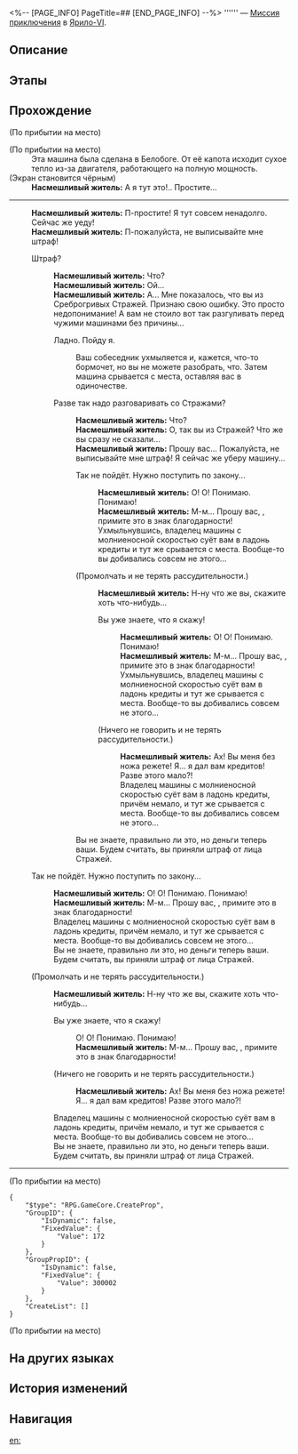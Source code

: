 <%-- [PAGE_INFO]
PageTitle=##
[END_PAGE_INFO] --%>
{{Дополнить|Диалоги.}}
{{Миссия Инфобокс
|id              = 4040123
|Название        = 
|Изображение     = Миссия .png
|Тип             = Миссия приключения
|Событие         = 
|Глава           = 
|Условия         = Завершена [[Миссия Освоения]] «[[Неисчезающие тени]]»
|Персонажи       = Насмешливый житель; Первопроходец
|СтартЛокация    = [[Ярило-VI]] — [[Административный район]]
|Мир             = Ярило-VI
|Предыдущая      = 
|Следующая       = 
|Награды         = Щиты*20; Кредиты*5 000
}}
'''''' — [[Миссия приключения]] в [[Ярило-VI]].

==Описание==
{{Описание|<!--официальное описание из Перекрёстка судеб-->}}

==Этапы==


==Прохождение==
{{Дополнить}}
;(По прибытии на место)

;(По прибытии на место)
:Эта машина была сделана в Белобоге. От её капота исходит сухое тепло из-за двигателя, работающего на полную мощность.
;(Экран становится чёрным)
:'''Насмешливый житель:''' А я тут это!.. Простите...
----
:'''Насмешливый житель:''' П-простите! Я тут совсем ненадолго. Сейчас же уеду!
:'''Насмешливый житель:''' П-пожалуйста, не выписывайте мне штраф!
:{{Диалог|Стрелка}} Штраф?
::'''Насмешливый житель:''' Что?
::'''Насмешливый житель:''' Ой...
::'''Насмешливый житель:''' А... Мне показалось, что вы из Среброгривых Стражей. Признаю свою ошибку. Это просто недопонимание! А вам не стоило вот так разгуливать перед чужими машинами без причины...
::{{Диалог|Стрелка}} Ладно. Пойду я.
:::Ваш собеседник ухмыляется и, кажется, что-то бормочет, но вы не можете разобрать, что. Затем машина срывается с места, оставляя вас в одиночестве.
::{{Диалог|Стрелка}} Разве так надо разговаривать со Стражами?
:::'''Насмешливый житель:''' Что?
:::'''Насмешливый житель:''' О, так вы из Стражей? Что же вы сразу не сказали...
:::'''Насмешливый житель:''' Прошу вас... Пожалуйста, не выписывайте мне штраф! Я сейчас же уберу машину...
:::{{Диалог|Стрелка}} Так не пойдёт. Нужно поступить по закону...
::::'''Насмешливый житель:''' О! О! Понимаю. Понимаю!
::::'''Насмешливый житель:''' М-м... Прошу вас, {{MC|м=господин|ж=госпожа}}, примите это в знак благодарности!
::::Ухмыльнувшись, владелец машины с молниеносной скоростью суёт вам в ладонь кредиты и тут же срывается с места. Вообще-то вы добивались совсем не этого...
:::{{Диалог|Стрелка}} (Промолчать и не терять рассудительности.)
::::'''Насмешливый житель:''' Н-ну что же вы, скажите хоть что-нибудь...
::::{{Диалог|Стрелка}} Вы уже знаете, что я скажу!
:::::'''Насмешливый житель:''' О! О! Понимаю. Понимаю!
:::::'''Насмешливый житель:''' М-м... Прошу вас, {{MC|м=господин|ж=госпожа}}, примите это в знак благодарности!
:::::Ухмыльнувшись, владелец машины с молниеносной скоростью суёт вам в ладонь кредиты и тут же срывается с места. Вообще-то вы добивались совсем не этого...
::::{{Диалог|Стрелка}} (Ничего не говорить и не терять рассудительности.)
:::::'''Насмешливый житель:''' Ах! Вы меня без ножа режете! Я... я дал вам кредитов! Разве этого мало?!
:::::Владелец машины с молниеносной скоростью суёт вам в ладонь кредиты, причём немало, и тут же срывается с места. Вообще-то вы добивались совсем не этого...
:::Вы не знаете, правильно ли это, но деньги теперь ваши. Будем считать, вы приняли штраф от лица Стражей.
:{{Диалог|Стрелка}} Так не пойдёт. Нужно поступить по закону...
::'''Насмешливый житель:''' О! О! Понимаю. Понимаю!
::'''Насмешливый житель:''' М-м... Прошу вас, {{MC|м=господин|ж=госпожа}}, примите это в знак благодарности!
::Владелец машины с молниеносной скоростью суёт вам в ладонь кредиты, причём немало, и тут же срывается с места. Вообще-то вы добивались совсем не этого...
::Вы не знаете, правильно ли это, но деньги теперь ваши. Будем считать, вы приняли штраф от лица Стражей.
:{{Диалог|Стрелка}} (Промолчать и не терять рассудительности.)
::'''Насмешливый житель:''' Н-ну что же вы, скажите хоть что-нибудь...
::{{Диалог|Стрелка}} Вы уже знаете, что я скажу!
:::О! О! Понимаю. Понимаю!
:::'''Насмешливый житель:''' М-м... Прошу вас, {{MC|м=господин|ж=госпожа}}, примите это в знак благодарности!
::{{Диалог|Стрелка}} (Ничего не говорить и не терять рассудительности.)
:::'''Насмешливый житель:''' Ах! Вы меня без ножа режете! Я... я дал вам кредитов! Разве этого мало?!
::Владелец машины с молниеносной скоростью суёт вам в ладонь кредиты, причём немало, и тут же срывается с места. Вообще-то вы добивались совсем не этого...
::Вы не знаете, правильно ли это, но деньги теперь ваши. Будем считать, вы приняли штраф от лица Стражей.
----

;(По прибытии на место)
:<!--3-second delay-->
<pre>{
	"$type": "RPG.GameCore.CreateProp",
	"GroupID": {
		"IsDynamic": false,
		"FixedValue": {
			"Value": 172
		}
	},
	"GroupPropID": {
		"IsDynamic": false,
		"FixedValue": {
			"Value": 300002
		}
	},
	"CreateList": []
}</pre>
;(По прибытии на место)
{{Диалог Конец}}

==На других языках==
{{На других языках
|en   = 
|zhs  = 
|zht  = 
|ja   = 
|ko   = 
|es   = 
|fr   = 
|ru   = 
|th   = 
|vi   = 
|de   = 
|id   = 
|pt   = 
}}

==История изменений==
{{История изменений|3.5}}

==Навигация==
{{Миссия приключения Навбокс|Глава }}

[[en:]]
